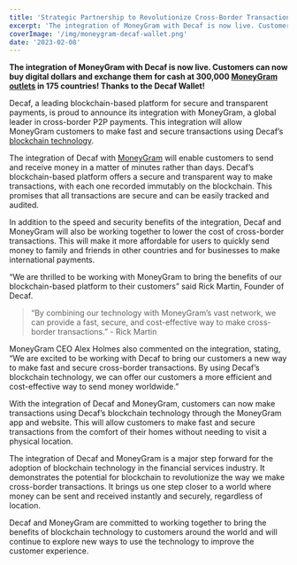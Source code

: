 ```yaml
---
title: 'Strategic Partnership to Revolutionize Cross-Border Transactions with Blockchain'
excerpt: 'The integration of MoneyGram with Decaf is now live. Customers can now buy digital dollars and exchange them for cash at 300,000 MoneyGram outlets in 175 countries! Thanks to the Decaf Wallet!'
coverImage: '/img/moneygram-decaf-wallet.png'
date: '2023-02-08'
---
```


**The integration of MoneyGram with Decaf is now live. Customers can now buy digital dollars and exchange them for cash at 300,000 [MoneyGram outlets](https://www.moneygram.com/mgo/us/en/locations/) in 175 countries! Thanks to the Decaf Wallet!**

Decaf, a leading blockchain-based platform for secure and transparent payments, is proud to announce its integration with MoneyGram, a global leader in cross-border P2P payments. This integration will allow MoneyGram customers to make fast and secure transactions using Decaf’s [blockchain technology](https://www.moneygram.com/intl/moneygramaccess).

The integration of Decaf with [MoneyGram](https://www.moneygram.com/mgo/us/en/) will enable customers to send and receive money in a matter of minutes rather than days. Decaf’s blockchain-based platform offers a secure and transparent way to make transactions, with each one recorded immutably on the blockchain. This promises that all transactions are secure and can be easily tracked and audited.

In addition to the speed and security benefits of the integration, Decaf and MoneyGram will also be working together to lower the cost of cross-border transactions. This will make it more affordable for users to quickly send money to family and friends in other countries and for businesses to make international payments.

“We are thrilled to be working with MoneyGram to bring the benefits of our blockchain-based platform to their customers”
said Rick Martin, Founder of Decaf.

> “By combining our technology with MoneyGram’s vast network, we can provide a fast, secure, and cost-effective way to make cross-border transactions.” - Rick Martin

MoneyGram CEO Alex Holmes also commented on the integration, stating, “We are excited to be working with Decaf to bring our customers a new way to make fast and secure cross-border transactions. By using Decaf’s blockchain technology, we can offer our customers a more efficient and cost-effective way to send money worldwide.”

With the integration of Decaf and MoneyGram, customers can now make transactions using Decaf’s blockchain technology through the MoneyGram app and website. This will allow customers to make fast and secure transactions from the comfort of their homes without needing to visit a physical location.

The integration of Decaf and MoneyGram is a major step forward for the adoption of blockchain technology in the financial services industry. It demonstrates the potential for blockchain to revolutionize the way we make cross-border transactions. It brings us one step closer to a world where money can be sent and received instantly and securely, regardless of location.

Decaf and MoneyGram are committed to working together to bring the benefits of blockchain technology to customers around the world and will continue to explore new ways to use the technology to improve the customer experience.
